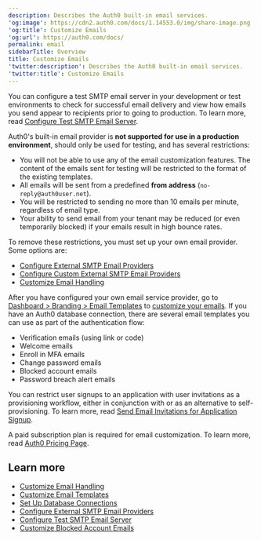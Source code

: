 ```yaml
---
description: Describes the Auth0 built-in email services.
'og:image': https://cdn2.auth0.com/docs/1.14553.0/img/share-image.png
'og:title': Customize Emails
'og:url': https://auth0.com/docs/
permalink: email
sidebarTitle: Overview
title: Customize Emails
'twitter:description': Describes the Auth0 built-in email services.
'twitter:title': Customize Emails
---
```

You can configure a test SMTP email server in your development or test environments to check for successful email delivery and view how emails you send appear to recipients prior to going to production. To learn more, read [Configure Test SMTP Email Server](/docs/customize/email/configure-test-smtp-email-servers).

Auth0's built-in email provider is **not supported for use in a production environment**, should only be used for testing, and has several restrictions:

* You will not be able to use any of the email customization features. The content of the emails sent for testing will be restricted to the format of the existing templates.
* All emails will be sent from a predefined **from address** (`no-reply@auth0user.net`).
* You will be restricted to sending no more than 10 emails per minute, regardless of email type.
* Your ability to send email from your tenant may be reduced (or even temporarily blocked) if your emails result in high bounce rates.

To remove these restrictions, you must set up your own email provider. Some options are:

* [Configure External SMTP Email Providers](/docs/customize/email/smtp-email-providers)
* [Configure Custom External SMTP Email Providers](/docs/customize/email/smtp-email-providers/configure-custom-external-smtp-email-provider)
* [Customize Email Handling](/docs/customize/email/manage-email-flow)

After you have configured your own email service provider, go to [Dashboard > Branding > Email Templates](https://manage.auth0.com/#/emails) to [customize your emails](/docs/customize/email/email-templates). If you have an Auth0 database connection, there are several email templates you can use as part of the authentication flow:

* Verification emails (using link or code)
* Welcome emails
* Enroll in <Tooltip tip="Multi-factor authentication (MFA): User authentication process that uses a factor in addition to username and password such as a code via SMS." cta="View Glossary" href="/docs/glossary?term=MFA">MFA</Tooltip> emails
* Change password emails
* Blocked account emails
* Password breach alert emails

You can restrict user signups to an application with user invitations as a provisioning workflow, either in conjunction with or as an alternative to self-provisioning. To learn more, read [Send Email Invitations for Application Signup](/docs/customize/email/send-email-invitations-for-application-signup).

A paid subscription plan is required for email customization. To learn more, read [Auth0 Pricing Page](https://auth0.com/pricing).

## Learn more

* [Customize Email Handling](/docs/customize/email/manage-email-flow)
* [Customize Email Templates](/docs/customize/email/email-templates)
* [Set Up Database Connections](/docs/get-started/applications/set-up-database-connections)
* [Configure External SMTP Email Providers](/docs/customize/email/smtp-email-providers)
* [Configure Test SMTP Email Server](/docs/customize/email/configure-test-smtp-email-servers)
* [Customize Blocked Account Emails](/docs/customize/email/customize-blocked-account-emails)